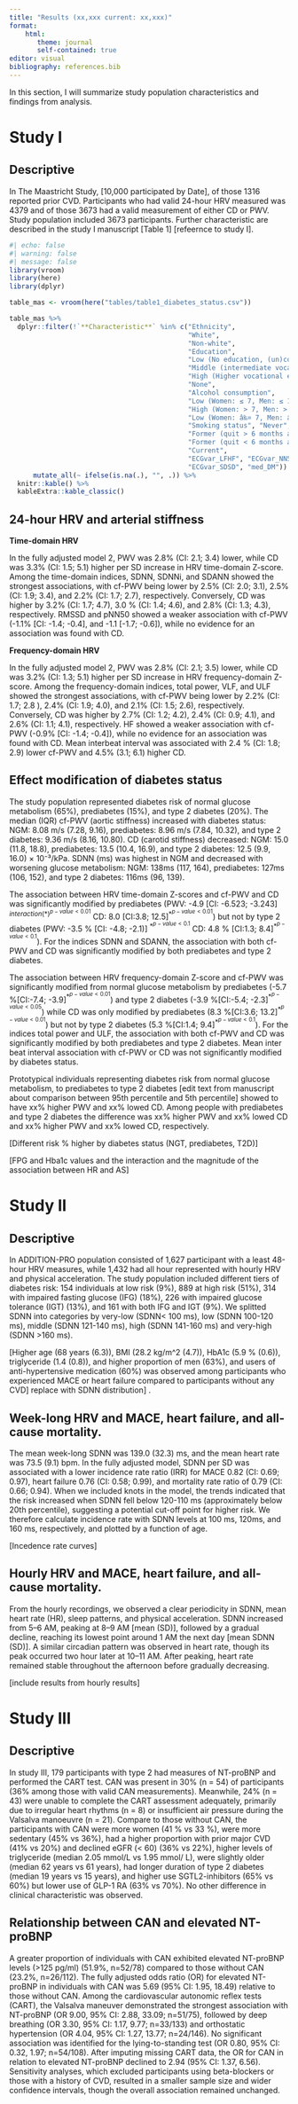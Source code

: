 ```yaml
---
title: "Results (xx,xxx current: xx,xxx)"
format: 
    html:
       theme: journal
       self-contained: true
editor: visual
bibliography: references.bib
---
```


In this section, I will summarize study population characteristics and findings from analysis.

# Study I

## Descriptive

In The Maastricht Study, \[10,000 participated by Date\], of those 1316 reported prior CVD. Participants who had valid 24-hour HRV measured was 4379 and of those 3673 had a valid measurement of either CD or PWV. Study population included 3673 participants. Further characteristic are described in the study I manuscript \[Table 1\] \[refeernce to study I\].

```r
#| echo: false
#| warning: false
#| message: false
library(vroom)
library(here)
library(dplyr)

table_mas <- vroom(here("tables/table1_diabetes_status.csv"))

table_mas %>%
  dplyr::filter(!`**Characteristic**` %in% c("Ethnicity",
                                             "White",
                                             "Non-white",
                                             "Education",
                                             "Low (No education, (un)completed primary education, or lower vocational education)",
                                             "Middle (intermediate vocational education or higher secondary education)",
                                             "High (Higher vocational education or university education)",
                                             "None", 
                                             "Alcohol consumption",
                                             "Low (Women: ≤ 7, Men: ≤ 14)", 
                                             "High (Women: > 7, Men: > 14)",
                                             "Low (Women: â‰¤ 7, Men: â‰¤ 14)",
                                             "Smoking status", "Never", 
                                             "Former (quit > 6 months ago)", 
                                             "Former (quit < 6 months ago)", 
                                             "Current",  
                                             "ECGvar_LFHF", "ECGvar_NN50", 
                                             "ECGvar_SDSD", "med_DM")) %>%
      mutate_all(~ ifelse(is.na(.), "", .)) %>% 
  knitr::kable() %>%
  kableExtra::kable_classic()
```

## 24-hour HRV and arterial stiffness

**Time-domain HRV**

In the fully adjusted model 2, PWV was 2.8% (CI: 2.1; 3.4) lower, while CD was 3.3% (CI: 1.5; 5.1) higher per SD increase in HRV time-domain Z-score. Among the time-domain indices, SDNN, SDNNi, and SDANN showed the strongest associations, with cf-PWV being lower by 2.5% (CI: 2.0; 3.1), 2.5% (CI: 1.9; 3.4), and 2.2% (CI: 1.7; 2.7), respectively. Conversely, CD was higher by 3.2% (CI: 1.7; 4.7), 3.0 % (CI: 1.4; 4.6), and 2.8% (CI: 1.3; 4.3), respectively. RMSSD and pNN50 showed a weaker association with cf-PWV (-1.1% \[CI: -1.4; -0.4\], and -1.1 \[-1.7; -0.6\]), while no evidence for an association was found with CD.

**Frequency-domain HRV**

In the fully adjusted model 2, PWV was 2.8% (CI: 2.1; 3.5) lower, while CD was 3.2% (CI: 1.3; 5.1) higher per SD increase in HRV frequency-domain Z-score. Among the frequency-domain indices, total power, VLF, and ULF showed the strongest associations, with cf-PWV being lower by 2.2% (CI: 1.7; 2.8 ), 2.4% (CI: 1.9; 4.0), and 2.1% (CI: 1.5; 2.6), respectively. Conversely, CD was higher by 2.7% (CI: 1.2; 4.2), 2.4% (CI: 0.9; 4.1), and 2.6% (CI: 1.1; 4.1), respectively. HF showed a weaker association with cf-PWV (-0.9% \[CI: -1.4; -0.4\]), while no evidence for an association was found with CD. Mean interbeat interval was associated with 2.4 % (CI: 1.8; 2.9) lower cf-PWV and 4.5% (3.1; 6.1) higher CD.

## Effect modification of diabetes status

The study population represented diabetes risk of normal glucose metabolism (65%), prediabetes (15%), and type 2 diabetes (20%). The median (IQR) cf-PWV (aortic stiffness) increased with diabetes status: NGM: 8.08 m/s (7.28, 9.16), prediabetes: 8.96 m/s (7.84, 10.32), and type 2 diabetes: 9.36 m/s (8.16, 10.80). CD (carotid stiffness) decreased: NGM: 15.0 (11.8, 18.8), prediabetes: 13.5 (10.4, 16.9), and type 2 diabetes: 12.5 (9.9, 16.0) × 10⁻³/kPa. SDNN (ms) was highest in NGM and decreased with worsening glucose metabolism: NGM: 138ms (117, 164), prediabetes: 127ms (106, 152), and type 2 diabetes: 116ms (96, 139).

The association between HRV time-domain Z-scores and cf-PWV and CD was significantly modified by prediabetes (PWV: -4.9 \[CI: -6.523; -3.243\] $^{interaction(*) ^{p-value< 0.01}}$ CD: 8.0 \[CI:3.8; 12.5\]$^{*^{p-value< 0.01}}$) but not by type 2 diabetes (PWV: -3.5 % \[CI: -4.8; -2.1)\] $^{*^{p-value< 0.1}}$ CD: 4.8 % \[CI:1.3; 8.4\]$^{*^{p-value< 0.1}}$). For the indices SDNN and SDANN, the association with both cf-PWV and CD was significantly modified by both prediabetes and type 2 diabetes.

The association between HRV frequency-domain Z-score and cf-PWV was significantly modified from normal glucose metabolism by prediabetes (-5.7 %\[CI:-7.4; -3.9\]$^{*^{p-value< 0.01}}$) and type 2 diabetes (-3.9 %\[CI:-5.4; -2.3\]$^{*^{p-value< 0.05}}$) while CD was only modified by prediabetes (8.3 %\[CI:3.6; 13.2\]$^{*^{p-value< 0.01}}$) but not by type 2 diabetes (5.3 %\[CI:1.4; 9.4\]$^{*^{p-value< 0.1}}$). For the indices total power and ULF, the association with both cf-PWV and CD was significantly modified by both prediabetes and type 2 diabetes. Mean inter beat interval association with cf-PWV or CD was not significantly modified by diabetes status.

Prototypical individuals representing diabetes risk from normal glucose metabolism, to prediabetes to type 2 diabetes \[edit text from manuscript about comparison between 95th percentile and 5th percentile\] showed to have xx% higher PWV and xx% lowed CD. Among people with prediabetes and type 2 diabetes the difference was xx% higher PWV and xx% lowed CD and xx% higher PWV and xx% lowed CD, respectively.

\[Different risk % higher by diabetes status (NGT, prediabetes, T2D)\]

\[FPG and Hba1c values and the interaction and the magnitude of the association between HR and AS\]

# Study II

## Descriptive

In ADDITION-PRO population consisted of 1,627 participant with a least 48-hour HRV measures, while 1,432 had all hour represented with hourly HRV and physical acceleration. The study population included different tiers of diabetes risk: 154 individuals at low risk (9%), 889 at high risk (51%), 314 with impaired fasting glucose (IFG) (18%), 226 with impaired glucose tolerance (IGT) (13%), and 161 with both IFG and IGT (9%). We splitted SDNN into categories by very-low (SDNN\< 100 ms), low (SDNN 100-120 ms), middle (SDNN 121-140 ms), high (SDNN 141-160 ms) and very-high (SDNN \>160 ms).

\[Higher age (68 years (6.3)), BMI (28.2 kg/m\^2 (4.7)), HbA1c (5.9 % (0.6)), triglyceride (1.4 (0.8)), and higher proportion of men (63%), and users of anti-hypertensive medication (60%) was observed among participants who experienced MACE or heart failure compared to participants without any CVD\] replace with SDNN distribution\] .

## Week-long HRV and MACE, heart failure, and all-cause mortality.

The mean week-long SDNN was 139.0 (32.3) ms, and the mean heart rate was 73.5 (9.1) bpm. In the fully adjusted model, SDNN per SD was associated with a lower incidence rate ratio (IRR) for MACE 0.82 (CI: 0.69; 0.97), heart failure 0.76 (CI: 0.58; 0.99), and mortality rate ratio of 0.79 (CI: 0.66; 0.94). When we included knots in the model, the trends indicated that the risk increased when SDNN fell below 120-110 ms (approximately below 20th percentile), suggesting a potential cut-off point for higher risk. We therefore calculate incidence rate with SDNN levels at 100 ms, 120ms, and 160 ms, respectively, and plotted by a function of age.

\[Incedence rate curves\]

## Hourly HRV and MACE, heart failure, and all-cause mortality.

From the hourly recordings, we observed a clear periodicity in SDNN, mean heart rate (HR), sleep patterns, and physical acceleration. SDNN increased from 5–6 AM, peaking at 8–9 AM \[mean (SD)\], followed by a gradual decline, reaching its lowest point around 1 AM the next day \[mean SDNN (SD)\]. A similar circadian pattern was observed in heart rate, though its peak occurred two hour later at 10–11 AM. After peaking, heart rate remained stable throughout the afternoon before gradually decreasing.

\[include results from hourly results\]

# Study III

## Descriptive

In study III, 179 participants with type 2 had measures of NT-proBNP and performed the CART test. CAN was present in 30% (n = 54) of participants (36% among those with valid CAN measurements). Meanwhile, 24% (n = 43) were unable to complete the CART assessment adequately, primarily due to irregular heart rhythms (n = 8) or insufficient air pressure during the Valsalva manoeuvre (n = 21). Compare to those without CAN, the participants with CAN were more women (41 % vs 33 %), were more sedentary (45% vs 36%), had a higher proportion with prior major CVD (41% vs 20%) and declined eGFR (\< 60) (36% vs 22%), higher levels of triglyceride (median 2.05 mmol/L vs 1.95 mmol/ L), were slightly older (median 62 years vs 61 years), had longer duration of type 2 diabetes (median 19 years vs 15 years), and higher use SGTL2-inhibitors (65% vs 60%) but lower use of GLP-1 RA (63% vs 70%). No other difference in clinical characteristic was observed.

## Relationship between CAN and elevated NT-proBNP

A greater proportion of individuals with CAN exhibited elevated NT-proBNP levels (\>125 pg/ml) (51.9%, n=52/78) compared to those without CAN (23.2%, n=26/112). The fully adjusted odds ratio (OR) for elevated NT-proBNP in individuals with CAN was 5.69 (95% CI: 1.95, 18.49) relative to those without CAN. Among the cardiovascular autonomic reflex tests (CART), the Valsalva maneuver demonstrated the strongest association with NT-proBNP (OR 9.00, 95% CI: 2.88, 33.09; n=51/75), followed by deep breathing (OR 3.30, 95% CI: 1.17, 9.77; n=33/133) and orthostatic hypertension (OR 4.04, 95% CI: 1.27, 13.77; n=24/146). No significant association was identified for the lying-to-standing test (OR 0.80, 95% CI: 0.32, 1.97; n=54/108). After imputing missing CART data, the OR for CAN in relation to elevated NT-proBNP declined to 2.94 (95% CI: 1.37, 6.56). Sensitivity analyses, which excluded participants using beta-blockers or those with a history of CVD, resulted in a smaller sample size and wider confidence intervals, though the overall association remained unchanged.
